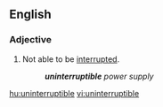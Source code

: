 ==English==

===Adjective===
{{en-adj|-}}

# Not able to be [[interrupt]]ed.
#:'''''uninterruptible''' power supply''

[[hu:uninterruptible]]
[[vi:uninterruptible]]